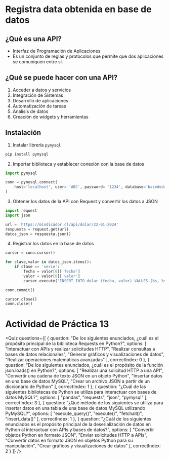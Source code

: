 
# Registra data obtenida en base de datos

## ¿Qué es una API?
- Interfaz de Programación de Aplicaciones
- Es un conjunto de reglas y protocolos que permite que dos aplicaciones se comuniquen entre sí.

## ¿Qué se puede hacer con una API?
1. Acceder a datos y servicios
2. Integración de Sistemas
3. Desarrollo de aplicaciones
4. Automatización de tareas
5. Análisis de datos
6. Creación de widgets y herramientas

## Instalación

1. Instalar librería `pymysql`

```sh
pip install pymysql
```

2. Importar biblioteca y establecer conexión con la base de datos

```python
import pymysql

conn = pymysql.connect(
	host='localhost', user= 'ABC', password= '1234', database='basededatos'
)
```

3. Obtener los datos de la API con Request y convertir los datos a JSON

```python
import request
import json

url = 'https://mindicador.cl/api/dolar/22-01-2024'
respuesta = request.get(url)
datos_json = respuesta.json()
```

4. Registrar los datos en la base de datos

```python
cursor = conn.cursor()

for clave,valor in datos_json.items():
	if clase == 'serie':
		fecha = valor[0]['fecha']
		valor = valor[0]['valor']
		cursor.execute('INSERT INTO dolar (fecha, valor) VALUES (%s, %s)', (fecha, valor))

conn.commit()

cursor.close()
conn.close()
```

# Actividad de Práctica 13

<Quiz questions={[
  {
    question: "De los siguientes enunciados, ¿cuál es el propósito principal de la biblioteca Requests en Python?",
    options: [
      "Interactuar con APIs y realizar solicitudes HTTP",
      "Realizar consultas a bases de datos relacionales",
      "Generar gráficos y visualizaciones de datos",
      "Realizar operaciones matemáticas avanzadas"
    ],
    correctIndex: 0
  },
  {
    question: "De los siguientes enunciados, ¿cuál es el propósito de la función json.loads() en Python?",
    options: [
      "Realizar una solicitud HTTP a una API",
      "Convertir una cadena de texto JSON en un objeto Python",
      "Insertar datos en una base de datos MySQL",
      "Crear un archivo JSON a partir de un diccionario de Python"
    ],
    correctIndex: 1
  },
  {
    question: "¿Cuál de las siguientes bibliotecas de Python se utiliza para interactuar con bases de datos MySQL?",
    options: [
      "pandas",
      "requests",
      "json",
      "pymysql"
    ],
    correctIndex: 3
  },
  {
    question: "¿Qué método de los siguientes se utiliza para insertar datos en una tabla de una base de datos MySQL utilizando PyMySQL?",
    options: [
      "execute_query()",
      "execute()",
      "fetchall()",
      "insert_data()"
    ],
    correctIndex: 1
  },
  {
    question: "¿Cuál de los siguientes enunciados es el propósito principal de la deserialización de datos en Python al interactuar con APIs y bases de datos?",
    options: [
      "Convertir objetos Python en formato JSON",
      "Enviar solicitudes HTTP a APIs",
      "Convertir datos en formato JSON en objetos Python para su manipulación",
      "Crear gráficos y visualizaciones de datos"
    ],
    correctIndex: 2
  }
]} />